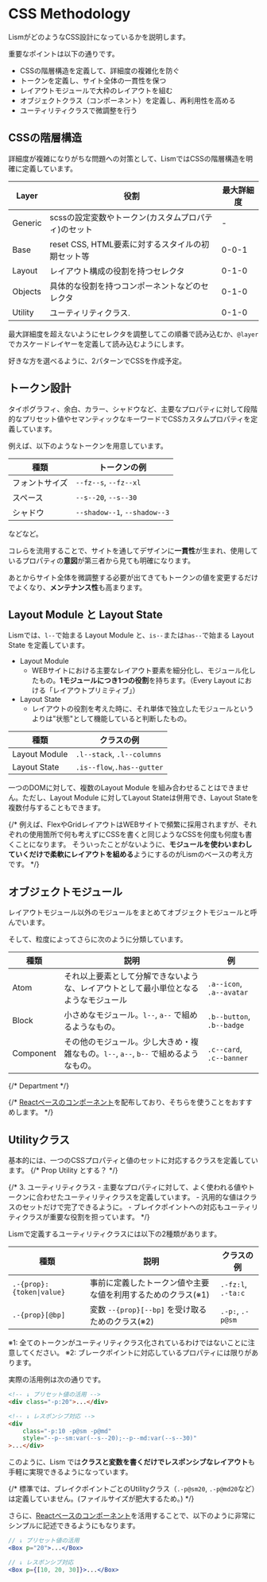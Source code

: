 # CSS Methodology

LismがどのようなCSS設計になっているかを説明します。

重要なポイントは以下の通りです。

- CSSの階層構造を定義して、詳細度の複雑化を防ぐ
- トークンを定義し、サイト全体の一貫性を保つ
- レイアウトモジュールで大枠のレイアウトを組む
- オブジェクトクラス（コンポーネント）を定義し、再利用性を高める
- ユーティリティクラスで微調整を行う


## CSSの階層構造

詳細度が複雑になりがちな問題への対策として、LismではCSSの階層構造を明確に定義しています。

|Layer|役割|最大詳細度|
|---|---|---|
|Generic|scssの設定変数やトークン(カスタムプロパティ)のセット|-|
|Base|reset CSS, HTML要素に対するスタイルの初期セット等|0-0-1|
|Layout|レイアウト構成の役割を持つセレクタ|0-1-0|
|Objects|具体的な役割を持つコンポーネントなどのセレクタ|0-1-0|
|Utility|ユーティリティクラス.|0-1-0|


最大詳細度を超えないようにセレクタを調整してこの順番で読み込むか、`@layer`でカスケードレイヤーを定義して読み込むようにします。
  
<MemoBadge>好きな方を選べるように、2パターンでCSSを作成予定。</MemoBadge>


## トークン設計

タイポグラフィ、余白、カラー、シャドウなど、主要なプロパティに対して段階的なプリセット値やセマンティックなキーワードでCSSカスタムプロパティを定義しています。

例えば、以下のようなトークンを用意しています。


|種類|トークンの例|
|---|---|
|フォントサイズ| `--fz--s`, `--fz--xl`|
|スペース| `--s--20`, `--s--30`|
|シャドウ| `--shadow--1`, `--shadow--3`|

などなど。


コレらを流用することで、サイトを通してデザインに**一貫性**が生まれ、使用しているプロパティの**意図**が第三者から見ても明確になります。

あとからサイト全体を微調整する必要が出てきてもトークンの値を変更するだけでよくなり、**メンテナンス性**も高まります。


## Layout Module と Layout State

Lismでは、`l--`で始まる Layout Module と、`is--`または`has--`で始まる Layout State を定義しています。


-  Layout Module 
	- WEBサイトにおける主要なレイアウト要素を細分化し、モジュール化したもの。**1モジュールにつき1つの役割**を持ちます。（Every Layout における「レイアウトプリミティブ」）
- Layout State
	- レイアウトの役割を考えた時に、それ単体で独立したモジュールというよりは"状態"として機能していると判断したもの。


|種類|クラスの例|
|---|---|
|Layout Module| `.l--stack`, `.l--columns`|
|Layout State|`.is--flow`,`.has--gutter` |


<Alert preset="note">
一つのDOMに対して、複数のLayout Module を組み合わせることはできません。ただし、Layout Module に対してLayout Stateは併用でき、Layout Stateを複数付与することもできます。
</Alert>

{/* 例えば、FlexやGridレイアウトはWEBサイトで頻繁に採用されますが、それぞれの使用箇所で何も考えずにCSSを書くと同じようなCSSを何度も何度も書くことになります。
そういったことがないように、**モジュールを使わいまわしていくだけで柔軟にレイアウトを組める**ようにするのがLismのベースの考え方です。 */}



## オブジェクトモジュール

レイアウトモジュール以外のモジュールをまとめてオブジェクトモジュールと呼んでいます。

そして、粒度によってさらに次のように分類しています。

|種類|説明|例|
|---|---|---|
|Atom| それ以上要素として分解できないような、レイアウトとして最小単位となるようなモジュール |`.a--icon`, `.a--avatar`|
|Block| 小さめなモジュール。`l--`, `a--` で組めるようなもの。 |`.b--button`, `.b--badge`|
|Component| その他のモジュール。少し大きめ・複雑なもの。`l--`, `a--`, `b--` で組めるようなもの。 |`.c--card`, `.c--banner`|
{/* Department */}


{/* [Reactベースのコンポーネント](/docs/components/)を配布しており、そちらを使うことをおすすめします。 */}


## Utilityクラス

基本的には、一つのCSSプロパティと値のセットに対応するクラスを定義しています。
{/* Prop Utility とする？ */}

{/* 
3. ユーティリティクラス
	- 主要なプロパティに対して、よく使われる値やトークンに合わせたユーティリティクラスを定義しています。
	- 汎用的な値はクラスのセットだけで完了できるように。
	- ブレイクポイントへの対応もユーティリティクラスが重要な役割を担っています。 */}

Lismで定義するユーティリティクラスには以下の2種類があります。

|種類|説明|クラスの例|
|---|---|--|
|`.-{prop}:{token\|value}`| 事前に定義したトークン値や主要な値を利用するためのクラス(※1) |`.-fz:l`, `.-ta:c`|
|`.-{prop}[@bp]`| 変数 `--{prop}[--bp]` を受け取るためのクラス(※2) |`.-p:`, `.-p@sm`|

<Box fz="s" bgc="b200" p='box:s' radius='3'>
	※1: 全てのトークンがユーティリティクラス化されているわけではないことに注意してください。  
	※2: ブレークポイントに対応しているプロパティには限りがあります。
</Box>


実際の活用例は次の通りです。

```html
<!-- ↓ プリセット値の活用 -->
<div class="-p:20">...</div>

<!-- ↓ レスポンシブ対応 -->
<div
	class="-p:10 -p@sm -p@md"
	style="--p--sm:var(--s--20);--p--md:var(--s--30)"
>...</div>
```

このように、Lism では**クラスと変数を書くだけでレスポンシブなレイアウト**も手軽に実現できるようになっています。

{/* <Alert preset="warning">
標準では、ブレイクポイントごとのUtilityクラス（`.-p@sm20`, `.-p@md20`など）は定義していません。(ファイルサイズが肥大するため。)
</Alert> */}


さらに、[Reactベースのコンポーネント](/docs/components/)を活用することで、以下のように非常にシンプルに記述できるようにもなります。


```jsx
// ↓ プリセット値の活用
<Box p="20">...</Box>

// ↓ レスポンシブ対応
<Box p={[10, 20, 30]}>...</Box>
```
